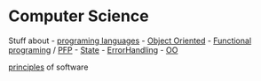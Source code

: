 = Computer Science =
Stuff about
- [[programing languages]]
- [[OO|Object Oriented]]
- [[FP|Functional programing]] / [[PFP]]
- [[state|State]]
- [[ErrorHandling]]
- [[OO]]

[[principles]] of software

